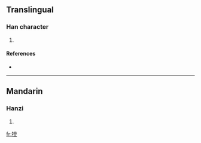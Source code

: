 ==Translingual==

===Han character===
{{Han char|rn=64|rad=手|as=12|sn=15|four=5201<sub>8</sub>|canj=手弓人廿 (QNOT)}}

# {{defn|Han|sort=手12}}

====References====
* {{Han ref|kx=0454.250|dkj=12715|dj=0804.050|hdz=31964.050|uh=649C|ud=25756|bh=E5B3|bd=58803}}

----

==Mandarin==

===Hanzi===
{{cmn-hanzi|pin=[[zhěng]] ([[zheng3]])|wg=cheng<sup>3</sup>}}

# {{defn|Mandarin}}

[[fr:撜]]